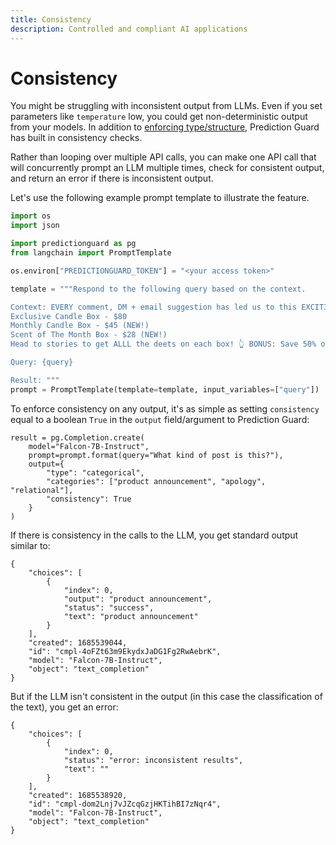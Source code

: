 ```yaml
---
title: Consistency
description: Controlled and compliant AI applications
---
```


# Consistency

You might be struggling with inconsistent output from LLMs. Even if you set parameters like `temperature` low, you could
get non-deterministic output from your models. In addition to [enforcing type/structure](types), Prediction Guard has built in consistency checks. 

Rather than looping over multiple API calls, you can make one API call that will concurrently prompt an LLM multiple times, check for consistent output, and return an error if there is inconsistent output. 

Let's use the following example prompt template to illustrate the feature.

```python copy
import os
import json

import predictionguard as pg
from langchain import PromptTemplate

os.environ["PREDICTIONGUARD_TOKEN"] = "<your access token>"

template = """Respond to the following query based on the context.

Context: EVERY comment, DM + email suggestion has led us to this EXCITING announcement! 🎉 We have officially added TWO new candle subscription box options! 📦
Exclusive Candle Box - $80 
Monthly Candle Box - $45 (NEW!)
Scent of The Month Box - $28 (NEW!)
Head to stories to get ALLL the deets on each box! 👆 BONUS: Save 50% on your first box with code 50OFF! 🎉

Query: {query}

Result: """
prompt = PromptTemplate(template=template, input_variables=["query"])
```

To enforce consistency on any output, it's as simple as setting `consistency` equal to a boolean `True` in the `output` field/argument to Prediction Guard:

```
result = pg.Completion.create(
    model="Falcon-7B-Instruct",
    prompt=prompt.format(query="What kind of post is this?"),
    output={
        "type": "categorical",
        "categories": ["product announcement", "apology", "relational"],
        "consistency": True
    }
)
```

If there is consistency in the calls to the LLM, you get standard output similar to:

```
{
    "choices": [
        {
            "index": 0,
            "output": "product announcement",
            "status": "success",
            "text": "product announcement"
        }
    ],
    "created": 1685539044,
    "id": "cmpl-4oFZt63m9EkydxJaDG1Fg2RwAebrK",
    "model": "Falcon-7B-Instruct",
    "object": "text_completion"
}
```

But if the LLM isn't consistent in the output (in this case the classification of the text), you get an error:

```
{
    "choices": [
        {
            "index": 0,
            "status": "error: inconsistent results",
            "text": ""
        }
    ],
    "created": 1685538920,
    "id": "cmpl-dom2Lnj7vJZcqGzjHKTihBI7zNqr4",
    "model": "Falcon-7B-Instruct",
    "object": "text_completion"
}
```